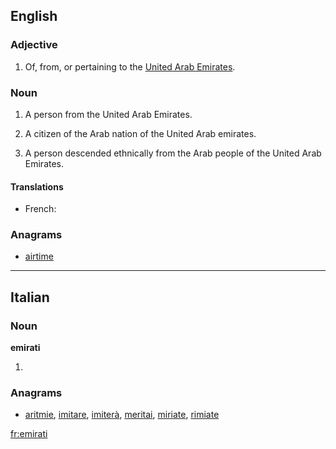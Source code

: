 ==English==

===Adjective===
{{en-adj|-}}

# Of, from, or pertaining to the [[United Arab Emirates]].

===Noun===
{{en-noun}}

# A person from the United Arab Emirates.
# {{historical}} A citizen of the Arab nation of the United Arab emirates.
# A person descended ethnically from the Arab people of the United Arab Emirates.

====Translations====
{{trans-top|A person from the United Arab Emirates}}
* French: {{t-|fr|Émirati}}
{{trans-mid}}
{{trans-bottom}}

===Anagrams===
* {{alphagram|aeiimrt}} [[airtime#English|airtime]]
----
==Italian==

===Noun===
'''emirati''' {{m}}

# {{plural of|[[emirato]]|lang=Italian}}

===Anagrams===
* {{alphagram|aeiimrt}} [[aritmie#Italian|aritmie]], [[imitare#Italian|imitare]], [[imiterà#Italian|imiterà]], [[meritai#Italian|meritai]], [[miriate#Italian|miriate]], [[rimiate#Italian|rimiate]]

[[fr:emirati]]